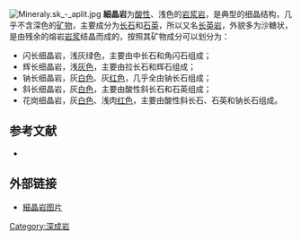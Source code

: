 [[File:Mineraly.sk_-_aplit.jpg|right]]
'''細晶岩'''为[[酸性|酸性]]、浅色的[[岩浆岩|岩浆岩]]，是典型的细晶结构，几乎不含深色的[[矿物|矿物]]，主要成分为[[长石|长石]]和[[石英|石英]]，所以又名[[长英岩|长英岩]]，外貌多为沙糖状，是由残余的熔岩[[岩浆|岩浆]]结晶而成的，按照其矿物成分可以划分为：
*闪长细晶岩，浅灰绿色，主要由中长石和角闪石组成；
*辉长细晶岩，浅[[灰色|灰色]]，主要由拉长石和辉石组成；
*钠长细晶岩，灰[[白色|白色]]、灰[[红色|红色]]，几乎全由钠长石组成；
*斜长细晶岩，灰[[白色|白色]]，主要由酸性斜长石和石英组成；
*花岗细晶岩，灰[[白色|白色]]、浅肉[[红色|红色]]，主要由酸性斜长石、石英和钠长石组成。

== 参考文献 ==
* {{1911}}

== 外部链接 ==
*[https://web.archive.org/web/20070617230349/http://digitalne.nju.edu.cn/museum/rock/igneous/dike-3.htm 細晶岩图片]

{{Commonscat|Aplite}}

{{Igneous rocks}}
{{Authority control}}
[[Category:深成岩|Category:深成岩]]